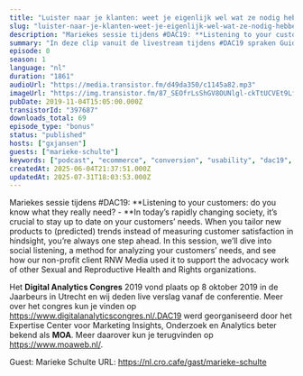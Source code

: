 ```yaml
---
title: "Luister naar je klanten: weet je eigenlijk wel wat ze nodig hebben?"
slug: "luister-naar-je-klanten-weet-je-eigenlijk-wel-wat-ze-nodig-hebben-met-marieke-schulte-digital-power"
description: "Mariekes sessie tijdens #DAC19: **Listening to your customers: do you know what they really need? - **In today’s rapidly changing society, it’s crucial to stay up to date on your customers’ needs. When you tailor new products to (predicted) trends instead of measuring customer satisfaction in hindsight, you’re always one step ahead. In this session, we’ll dive into social listening, a method for analyzing your customers’ needs, and see how our non-profit client RNW Media used it to support the advocacy work of other Sexual and Reproductive Health and Rights organizations.\n\nHet **Digital Analytics Congres** 2019 vond plaats op 8 oktober 2019 in de Jaarbeurs in Utrecht en wij deden live verslag vanaf de conferentie. Meer over het congres kun je vinden op https://www.digitalanalyticscongres.nl/.DAC19 werd georganiseerd door het Expertise Center voor Marketing Insights, Onderzoek en Analytics beter bekend als **MOA**. Meer daarover kun je terugvinden op https://www.moaweb.nl/.\n\nGuest: Marieke Schulte URL: https://nl.cro.cafe/gast/marieke-schulte"
summary: "In deze clip vanuit de livestream tijdens #DAC19 spraken Guido en Bart met Marieke Schulte van Digital Power."
episode: 0
season: 1
language: "nl"
duration: "1861"
audioUrl: "https://media.transistor.fm/d49da350/c1145a82.mp3"
imageUrl: "https://img.transistor.fm/87_SEOfrLsShGV8OUNlgl-ckTtUCVEt9LfrDyzBmaSw/rs:fill:0:0:1/w:1400/h:1400/q:60/mb:500000/aHR0cHM6Ly9pbWct/dXBsb2FkLXByb2R1/Y3Rpb24udHJhbnNp/c3Rvci5mbS8zZGI0/NTMwMzZiOGZmNTRh/OTAwMjMzNjE1OTY4/MDczMi5qcGVn.webp"
pubDate: 2019-11-04T15:05:00.000Z
transistorId: "397687"
downloads_total: 69
episode_type: "bonus"
status: "published"
hosts: ["gxjansen"]
guests: ["marieke-schulte"]
keywords: ["podcast", "ecommerce", "conversion", "usability", "dac19", "moa", "livestream"]
createdAt: 2025-06-04T21:37:51.000Z
updatedAt: 2025-07-31T18:03:53.000Z
---
```


Mariekes sessie tijdens #DAC19: **Listening to your customers: do you know what they really need? - **In today’s rapidly changing society, it’s crucial to stay up to date on your customers’ needs. When you tailor new products to (predicted) trends instead of measuring customer satisfaction in hindsight, you’re always one step ahead. In this session, we’ll dive into social listening, a method for analyzing your customers’ needs, and see how our non-profit client RNW Media used it to support the advocacy work of other Sexual and Reproductive Health and Rights organizations.

Het **Digital Analytics Congres** 2019 vond plaats op 8 oktober 2019 in de Jaarbeurs in Utrecht en wij deden live verslag vanaf de conferentie. Meer over het congres kun je vinden op https://www.digitalanalyticscongres.nl/.DAC19 werd georganiseerd door het Expertise Center voor Marketing Insights, Onderzoek en Analytics beter bekend als **MOA**. Meer daarover kun je terugvinden op https://www.moaweb.nl/.

Guest: Marieke Schulte URL: https://nl.cro.cafe/gast/marieke-schulte
